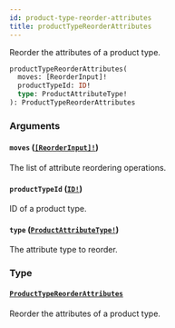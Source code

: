 ```yaml
---
id: product-type-reorder-attributes
title: productTypeReorderAttributes
---
```


Reorder the attributes of a product type.

```graphql
productTypeReorderAttributes(
  moves: [ReorderInput]!
  productTypeId: ID!
  type: ProductAttributeType!
): ProductTypeReorderAttributes

```

### Arguments

#### `moves` ([`[ReorderInput]!`](/docs/developer/api-reference/inputs/reorder-input))

The list of attribute reordering operations.

#### `productTypeId` ([`ID!`](/docs/developer/api-reference/scalars/id))

ID of a product type.

#### `type` ([`ProductAttributeType!`](/docs/developer/api-reference/enums/product-attribute-type))

The attribute type to reorder.

### Type

#### [`ProductTypeReorderAttributes`](/docs/developer/api-reference/objects/product-type-reorder-attributes)

Reorder the attributes of a product type.
